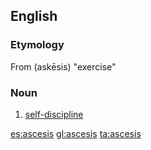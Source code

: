 ==English==

===Etymology===
From {{etyl|grc}} {{term|ἄσκησις|lang=grc}} (askēsis) "exercise"

===Noun===
{{en-noun|-}}

# [[self-discipline]]

[[es:ascesis]]
[[gl:ascesis]]
[[ta:ascesis]]